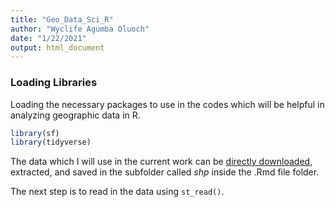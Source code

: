 ```yaml
---
title: "Geo_Data_Sci_R"
author: "Wyclife Agumba Oluoch"
date: "1/22/2021"
output: html_document
---
```


### Loading Libraries

Loading the necessary packages to use in the codes which will be helpful in 
analyzing geographic data in R.

```r
library(sf)
library(tidyverse)
```

The data which I will use in the current work can be [directly downloaded](https://opendata.arcgis.com/datasets/f99ce43936d74f718e92a37a560ad875_0.zip), extracted, and saved in the subfolder called *shp* inside the .Rmd file folder.

The next step is to read in the data using `st_read()`.




